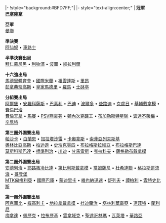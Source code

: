 <noinclude>{{fb start}}</noinclude>
|-
!style="background:#BFD7FF;"| {{Tnavbar-header|<!-- 合理使用文件：UEFA_Champions_League.svg -->[[:File:UEFA_Champions_League.svg|30px]] '''[[2008/09賽季歐洲聯賽冠軍盃|2008年至2009年]][[歐洲聯賽冠軍盃]]'''|UEFA Champions League 08-09}}
{{fb inner start}}
|- style="text-align:center;"
|
'''冠軍'''<br>
'''[[巴塞隆納足球俱樂部|巴塞隆拿]]'''

'''亞軍'''<br>
[[曼徹斯特聯合足球俱樂部|曼聯]]

'''準決賽'''<br>
[[阿森納足球俱樂部|阿仙奴]]&nbsp;•
[[切爾西足球俱樂部|車路士]]

'''半準決賽出局'''<br>
[[拜仁慕尼黑足球俱樂部|拜仁慕尼黑]]&nbsp;•
[[利物浦足球俱樂部|利物浦]]&nbsp;•
[[波爾圖足球俱樂部|波圖]]&nbsp;•
[[比利亞雷阿爾足球俱樂部|維拉利爾]]


'''十六強出局'''<br>
[[馬德里競技足球俱樂部|馬德里體育會]]&nbsp;•
[[國際米蘭足球俱樂部|國際米蘭]]&nbsp;•
[[尤文圖斯足球俱樂部|祖雲達斯]]&nbsp;•
[[里昂足球俱樂部|里昂]]<br>
[[帕納辛納克斯足球俱樂部|彭拿典奈高斯]]&nbsp;•
[[皇家馬德里足球俱樂部|皇家馬德里]]&nbsp;•
[[羅馬足球俱樂部|羅馬]]&nbsp;•
[[里斯本競技|士砵亭]]


'''分組賽出局'''<br>
[[奧爾堡體育俱樂部|阿爾堡]]&nbsp;•
[[阿諾索西斯足球俱樂部|安羅科薩斯]]&nbsp;•
[[巴塞爾足球俱樂部|巴素利]]&nbsp;•
[[貝特足球俱樂部|巴迪]]&nbsp;•
[[波爾多足球俱樂部|波爾多]]&nbsp;•
[[凱爾特人足球俱樂部|些路迪]]&nbsp;•
[[CFR克盧日足球俱樂部|克盧日]]&nbsp;•
[[基輔戴拿模]]&nbsp;•
[[費倫巴治體育會|費倫巴治]]<br>
[[佛羅倫斯足球俱樂部|費倫天拿]]&nbsp;•
[[馬賽足球俱樂部|馬賽]]&nbsp;•
[[PSV埃因霍溫|PSV燕豪芬]]&nbsp;•
[[頓內次克礦工足球俱樂部|頓內次克礦工]]&nbsp;•
[[布加勒斯特星隊]]&nbsp;•
[[不來梅沙洲體育俱樂部|雲達不萊梅]]&nbsp;• 
[[聖彼得堡澤尼特足球俱樂部|辛尼特]]


'''第三圈外圍賽出局'''<br>
[[:en:FC Artmedia Petržalka|帕沙卡]]&nbsp;•
[[白蘭恩]]&nbsp;•
[[加拉塔沙雷體育會|加拉塔沙雷]]&nbsp;•
[[FBK卡奧拿斯|卡奧拿斯]]&nbsp;•
[[索菲亞列夫斯基]]<br>
[[奧林匹亞克斯足球俱樂部|奧林比亞高斯]]&nbsp;•
[[貝爾格勒游擊隊足球俱樂部|柏迪遜]]&nbsp;•
[[沙爾克04足球俱樂部|史浩克零四]]&nbsp;•
[[布拉格斯拉維亞足球俱樂部|布拉格斯拉維亞]]&nbsp;•
[[布拉格斯巴達足球俱樂部|布拉格斯巴達]]<br>
[[莫斯科斯巴達克足球俱樂部|莫斯科斯巴達]]&nbsp;•
[[標準列日|標準列治]]&nbsp;•
[[特溫特足球俱樂部|川迪]]&nbsp;•
[[:en:Vitória S.C.|甘馬雷斯]]&nbsp;•
[[維斯瓦克拉科夫足球俱樂部|克拉科夫]]&nbsp;•
[[薩格勒布迪納摩足球俱樂部|薩格勒布戴拿模]]


'''第二圈外圍賽出局'''<br>
[[安德列治]]&nbsp;•
[[:en:Beitar Jerusalem F.C.|耶路撒冷比達]]&nbsp;•
[[:en:FC Dinamo Tbilisi|第比利斯戴拿模]]&nbsp;•
[[:en:NK Domžale|當姆薩尼]]&nbsp;•
[[杜希達聯足球俱樂部|杜希達聯]]&nbsp;•
[[流浪者足球俱樂部|格拉斯哥流浪]]&nbsp;•
[[哥登堡足球會|哥登堡]]<br>
[[:en:MTK Hungária FC|MTK匈格利亞]]&nbsp;•
[[:en:FC Inter Baku|國際巴庫]]&nbsp;•
[[:en:FK Modriča|蒙迪里卡]]&nbsp;•
[[維也納迅速足球俱樂部|維也納迅速]]&nbsp;•
[[舍里夫足球俱樂部|舒列夫]]&nbsp;•
[[譚柏利足球會|譚柏利]]&nbsp;•
[[溫特斯菲斯足球俱樂部|雲特史比斯]]


'''第一圈外圍賽出局'''<br>

[[:en:FC Aktobe|阿克圖比]]&nbsp;•
[[:en:FK Budućnost Podgorica|樸高利卡]]&nbsp;•
[[:en:KS Dinamo Tirana|地拉拿戴拿模]]&nbsp;•
[[:en:F91 Dudelange|杜迪蘭治]]&nbsp;•
[[塔林利瓦迪亞足球俱樂部|塔林利華戴亞]]&nbsp;•
[[連菲特足球俱樂部|連菲特]]&nbsp;•
[[:en:Llanelli A.F.C.|蘭利尼]]<br>
[[:en:S.S. Murata|梅拿達]]&nbsp;•
[[:en:FC Pyunik|佩歷克]]&nbsp;•
[[:en:FK Rabotnički|拉布歷基]]&nbsp;•
[[NSI魯納維克|雲拿域克]]&nbsp;•
[[:en:FC Santa Coloma|聖達哥林瑪]]&nbsp;•
[[瓦萊塔足球俱樂部|瓦萊塔]]&nbsp;•
[[:en:Valur Reykjavik|華路亞]]

{{fb inner end}}
<noinclude>
{{fb end}}
{{using fb}}</noinclude>